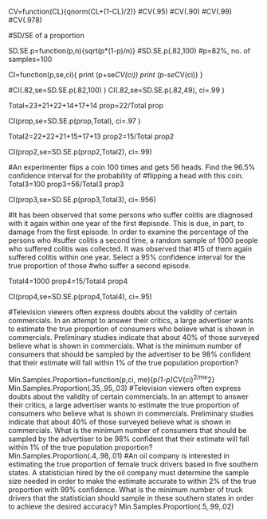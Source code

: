 
CV=function(CL){qnorm(CL+(1-CL)/2)}
#CV(.95)
#CV(.90)
#CV(.99)
#CV(.978)



#SD/SE of a proportion

SD.SE.p=function(p,n){sqrt(p*(1-p)/n)}
#SD.SE.p(.82,100) #p=82%, no. of samples=100



CI=function(p,se,ci){
print (p+se*CV(ci))
print (p-se*CV(ci))
}

#CI(.82,se=SD.SE.p(.82,100) )
CI(.82,se=SD.SE.p(.82,49), ci=.99 )


Total=23+21+22+14+17+14
prop=22/Total
prop

CI(prop,se=SD.SE.p(prop,Total), ci=.97 )


Total2=22+22+21+15+17+13
prop2=15/Total
prop2

CI(prop2,se=SD.SE.p(prop2,Total2), ci=.99)

#An experimenter flips a coin 100 times and gets 56 heads. Find the 96.5% confidence interval for the probability of #flipping a head with this coin. 
Total3=100
prop3=56/Total3
prop3

CI(prop3,se=SD.SE.p(prop3,Total3), ci=.956)

#It has been observed that some persons who suffer colitis are diagnosed with it again within one year of the first #episode. This is due, in part, to damage from the first episode. In order to examine the percentage of the persons who #suffer colitis a second time, a random sample of 1000 people who suffered colitis was collected. It was observed that #15 of them again suffered colitis within one year. Select a 95% confidence interval for the true proportion of those #who suffer a second episode. 


Total4=1000
prop4=15/Total4
prop4

CI(prop4,se=SD.SE.p(prop4,Total4), ci=.95)


#Television viewers often express doubts about the validity of certain commercials. In an attempt to answer their critics, a large advertiser wants to estimate the true proportion of consumers who believe what is shown in commercials. Preliminary studies indicate that about 40% of those surveyed believe what is shown in commercials. What is the minimum number of consumers that should be sampled by the advertiser to be 98% confident that their estimate will fall within 1% of the true population proportion? 

Min.Samples.Proportion=function(p,ci, me){p*(1-p)*CV(ci)^2/me^2}
Min.Samples.Proportion(.35,.95,.03)
#Television viewers often express doubts about the validity of certain commercials. In an attempt to answer their critics, a large advertiser wants to estimate the true proportion of consumers who believe what is shown in commercials. Preliminary studies indicate that about 40% of those surveyed believe what is shown in commercials. What is the minimum number of consumers that should be sampled by the advertiser to be 98% confident that their estimate will fall within 1% of the true population proportion? 
Min.Samples.Proportion(.4,.98,.01)
#An oil company is interested in estimating the true proportion of female truck drivers based in five southern states. A statistician hired by the oil company must determine the sample size needed in order to make the estimate accurate to within 2% of the true proportion with 99% confidence. What is the minimum number of truck drivers that the statistician should sample in these southern states in order to achieve the desired accuracy? 
Min.Samples.Proportion(.5,.99,.02)
